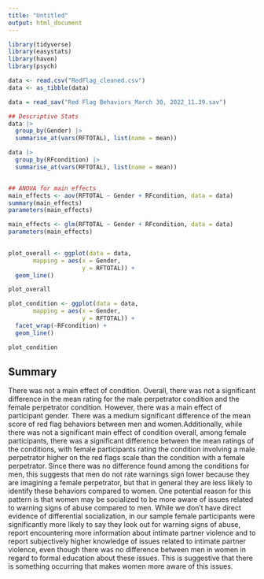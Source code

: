```yaml
---
title: "Untitled"
output: html_document
---
```


```r
library(tidyverse)
library(easystats)
library(haven)
library(psych)
```

```r
data <- read.csv("RedFlag_cleaned.csv")
data <- as_tibble(data)

data = read_sav("Red Flag Behaviors_March 30, 2022_11.39.sav")
```

```r
## Descriptive Stats
data |>
  group_by(Gender) |>
  summarise_at(vars(RFTOTAL), list(name = mean))

data |>
  group_by(RFcondition) |>
  summarise_at(vars(RFTOTAL), list(name = mean))


## ANOVA for main effects
main_effects <- aov(RFTOTAL ~ Gender + RFcondition, data = data)
summary(main_effects)
parameters(main_effects)

main_effects <- glm(RFTOTAL ~ Gender + RFcondition, data = data)
parameters(main_effects)
    
```

```r

plot_overall <- ggplot(data = data,
       mapping = aes(x = Gender,
                     y = RFTOTAL)) +
  geom_line()

plot_overall

plot_condition <- ggplot(data = data,
       mapping = aes(x = Gender,
                     y = RFTOTAL)) +
  facet_wrap(~RFcondition) +
  geom_line()

plot_condition
```

## Summary

 There was not a main effect of condition. Overall, there was not a significant difference in the mean rating for the male perpetrator condition and the female perpetrator condition. However, there was a main effect of participant gender. There was a medium significant difference of the mean score of red flag behaviors between men and women.Additionally, while there was not a significant main effect of condition overall, among female participants, there was a significant difference between the mean ratings of the conditions, with female participants rating the condition involving a male perpetrator higher on the red flags scale than the condition with a female perpetrator. Since there was no difference found among the conditions for men, this suggests that men do not rate warnings sign lower because they are imagining a female perpetrator, but that in general they are less likely to identify these behaviors compared to women. One potential reason for this pattern is that women may be socialized to be more aware of issues related to warning signs of abuse compared to men. While we don’t have direct evidence of differential socialization, in our sample female participants were significantly more likely to say they look out for warning signs of abuse, report encountering more information about intimate partner violence and to report subjectively higher knowledge of issues related to intimate partner violence, even though there was no difference between men in women in regard to formal education about these issues. This is suggestive that there is something occurring that makes women more aware of this issues.

